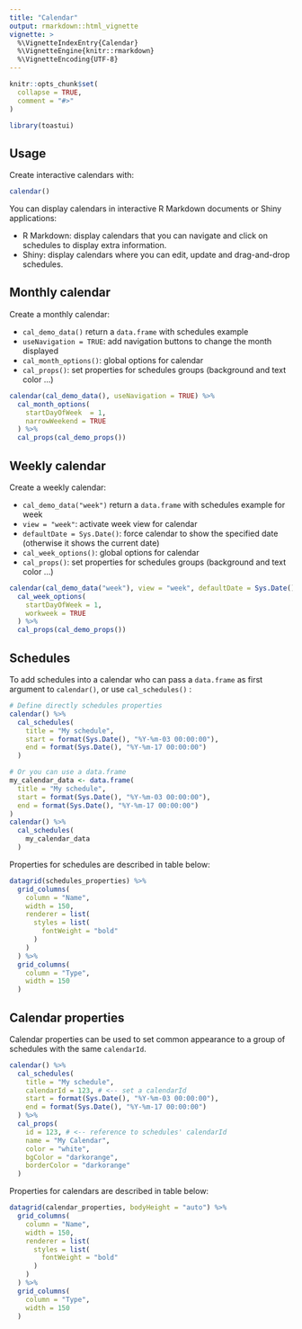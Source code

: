 ```yaml
---
title: "Calendar"
output: rmarkdown::html_vignette
vignette: >
  %\VignetteIndexEntry{Calendar}
  %\VignetteEngine{knitr::rmarkdown}
  %\VignetteEncoding{UTF-8}
---
```


```r
knitr::opts_chunk$set(
  collapse = TRUE,
  comment = "#>"
)
```

```r
library(toastui)
```

<style>
table {
  display: table !important;
}
</style>

## Usage

Create interactive calendars with:

```r
calendar()
```

You can display calendars in interactive R Markdown documents or Shiny applications:

* R Markdown: display calendars that you can navigate and click on schedules to display extra information.
* Shiny: display calendars where you can edit, update and drag-and-drop schedules.


## Monthly calendar

Create a monthly calendar:

* `cal_demo_data()` return a `data.frame` with schedules example
* `useNavigation = TRUE`: add navigation buttons to change the month displayed
* `cal_month_options()`: global options for calendar
* `cal_props()`: set properties for schedules groups (background and text color ...)

```r
calendar(cal_demo_data(), useNavigation = TRUE) %>%
  cal_month_options(
    startDayOfWeek  = 1, 
    narrowWeekend = TRUE
  ) %>% 
  cal_props(cal_demo_props())
```



## Weekly calendar

Create a weekly calendar:

* `cal_demo_data("week")` return a `data.frame` with schedules example for week
* `view = "week"`: activate week view for calendar
* `defaultDate = Sys.Date()`: force calendar to show the specified date (otherwise it shows the current date)
* `cal_week_options()`: global options for calendar
* `cal_props()`: set properties for schedules groups (background and text color ...)

```r
calendar(cal_demo_data("week"), view = "week", defaultDate = Sys.Date()) %>% 
  cal_week_options(
    startDayOfWeek = 1,
    workweek = TRUE
  ) %>% 
  cal_props(cal_demo_props())
```



## Schedules

To add schedules into a calendar who can pass a `data.frame` as first argument to `calendar()`, or use `cal_schedules()` :

```r
# Define directly schedules properties
calendar() %>%
  cal_schedules(
    title = "My schedule",
    start = format(Sys.Date(), "%Y-%m-03 00:00:00"),
    end = format(Sys.Date(), "%Y-%m-17 00:00:00")
  )

# Or you can use a data.frame
my_calendar_data <- data.frame(
  title = "My schedule",
  start = format(Sys.Date(), "%Y-%m-03 00:00:00"),
  end = format(Sys.Date(), "%Y-%m-17 00:00:00")
)
calendar() %>%
  cal_schedules(
    my_calendar_data
  )
```

Properties for schedules are described in table below:

```r
datagrid(schedules_properties) %>% 
  grid_columns(
    column = "Name", 
    width = 150,
    renderer = list(
      styles = list(
        fontWeight = "bold"
      )
    )
  ) %>% 
  grid_columns(
    column = "Type", 
    width = 150
  )
```



## Calendar properties

Calendar properties can be used to set common appearance to a group of schedules with the same `calendarId`. 

```r
calendar() %>%
  cal_schedules(
    title = "My schedule",
    calendarId = 123, # <-- set a calendarId
    start = format(Sys.Date(), "%Y-%m-03 00:00:00"),
    end = format(Sys.Date(), "%Y-%m-17 00:00:00")
  ) %>% 
  cal_props(
    id = 123, # <-- reference to schedules' calendarId
    name = "My Calendar",
    color = "white",
    bgColor = "darkorange",
    borderColor = "darkorange"
  )
```


Properties for calendars are described in table below:

```r
datagrid(calendar_properties, bodyHeight = "auto") %>% 
  grid_columns(
    column = "Name", 
    width = 150,
    renderer = list(
      styles = list(
        fontWeight = "bold"
      )
    )
  ) %>% 
  grid_columns(
    column = "Type", 
    width = 150
  )
```


